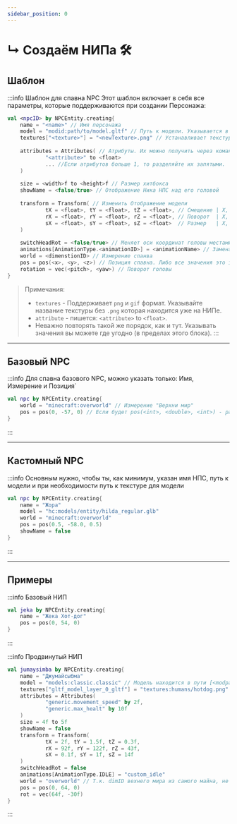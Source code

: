 ```yaml
---
sidebar_position: 0
---
```


# ↳ Создаём НИПа 🛠️

## Шаблон

:::info Шаблон для спавна NPC
Этот шаблон включает в себя все параметры, которые поддерживаются при создании Персонажа:

```kts
val <npcID> by NPCEntity.creating{
    name = "<name>" // Имя персонажа
    model = "modid:path/to/model.gltf" // Путь к модели. Указывается в формате ResourceLocation.
    textures["<texture>"] = "<newTexture>.png" // Устанавливает текстуру для модели
    
    attributes = Attributes( // Атрибуты. Их можно получить через команду `/attribute <player>`
            "<attribute>" to <float>
            ... //Если атрибутов больше 1, то разделяйте их запятыми.
    )
    
    size = <width>f to <height>f // Размер хитбокса
    showName = <false/true> // Отображение Ника НПС над его головой
        
    transform = Transform( // Изменить Отображение модели
            tX = <float>, tY = <float>, tZ = <float>, // Смещение | X, Y, Z, | (Необязательно все)
            rX = <float>, rY = <float>, rZ = <float>, // Поворот  | X, Y, Z, | (Необязательно все)
            sX = <float>, sY = <float>, sZ = <float>  // Размер   | X, Y, Z  | (Необязательно всё)
    )
    
    switchHeadRot = <false/true> // Меняет оси координат головы местами, используйте если голова поворачивается неправильно
    animations[AnimationType.<animationID>] = <animationName> // Замена дефолтной анимации на свою(кастомную, другую)
    world = <dimenstionID> // Измерение спанва
    pos = pos(<x>, <y>, <z>) // Позиция спавна. Либо все значения это int, либо все значения это double
    rotation = vec(<pitch>, <yaw>) // Поворот головы
}
```
> Примечания:
> - `textures` - Поддерживает `png` и `gif` формат. Указывайте название текстуры без `.png` которая находится уже на НИПе.  
> - `attribute` - пишется: `<attribute>` to `<float>`.  
> - Неважно повторять такой же порядок, как и тут. Указывать значения вы можете где угодно (в пределах этого блока).
:::

---

## Базовый NPC

:::info Для спавна базового NPC, можно указать только: Имя, Измерение и Позиция`
```kts
val npc by NPCEntity.creating{
    world = "minecraft:overworld" // Измерение "Верхни мир"
    pos = pos(0, -57, 0) // Если будет pos(<int>, <double>, <int>) - работать не будет
}
```

:::

---

## Кастомный NPC

:::info Основным нужно, чтобы ты, как минимум, указан имя НПС, путь к модели и при необходимости путь к текстуре для модели
```kts
val npc by NPCEntity.creating{
	name = "Жора"
	model = "hc:models/entity/hilda_regular.glb"
	world = "minecraft:overworld"
	pos = pos(0.5, -58.0, 0.5)
	showName = false
}
```

:::

---

## Примеры
:::info Базовый НИП
```kts
val jeka by NPCEntity.creating{
    name = "Жека Хот-дог"
    pos = pos(0, 54, 0)
}
```
:::

:::info Продвинутый НИП
```kts
val jumaysimba by NPCEntity.creating{
    name = "Джумайсыбма"
    model = "models:classic.classic" // Модель находится в пути [<modpack>/hollowengine/assets/models/classic.gltf]
    textures["gltf_model_layer_0_gltf"] = "textures:humans/hotdog.png" // Текстура находится в пути [<modpack>/hollowengine/assets/textures/humans/hotdog.png]
    attributes = Attributes(
            "generic.movement_speed" by 2f,
            "generic.max_healt" by 10f
    )
    size = 4f to 5f
    showName = false
    transform = Transform(
            tX = 2f, tY = 1.5f, tZ = 0.3f,
            rX = 92f, rY = 122f, rZ = 43f,
            sX = 0.1f, sY = 1f, sZ = 14f
    )
    switchHeadRot = false
    animations[AnimationType.IDLE] = "custom_idle"
    world = "overworld" // Т.к. dimID вехнего мира из самого майна, не обязательно указывать moID: minecraft
    pos = pos(0, 64, 0)
    rot = vec(64f, -30f)
}
```
:::
 